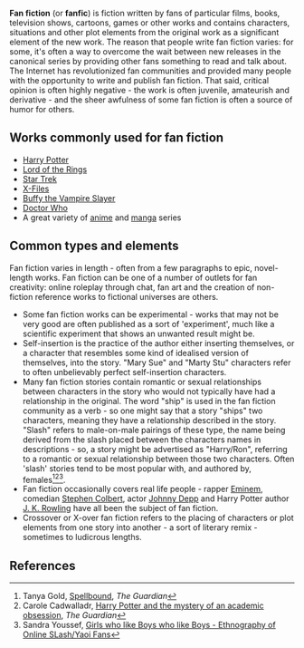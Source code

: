 {{subpages}}

'''Fan fiction''' (or '''fanfic''') is fiction written by fans of particular films, books, television shows, cartoons, games or other works and contains characters, situations and other plot elements from the original work as a significant element of the new work. The reason that people write fan fiction varies: for some, it's often a way to overcome the wait between new releases in the canonical series by providing other fans something to read and talk about. The Internet has revolutionized fan communities and provided many people with the opportunity to write and publish fan fiction. That said, critical opinion is often highly negative - the work is often juvenile, amateurish and derivative - and the sheer awfulness of some fan fiction is often a source of humor for others.

== Works commonly used for fan fiction ==
* [[Harry Potter]]
* [[Lord of the Rings]]
* [[Star Trek]]
* [[X-Files]]
* [[Buffy the Vampire Slayer]]
* [[Doctor Who]]
* A great variety of [[anime]] and [[manga]] series

== Common types and elements ==
Fan fiction varies in length - often from a few paragraphs to epic, novel-length works. Fan fiction can be one of a number of outlets for fan creativity: online roleplay through chat, fan art and the creation of non-fiction reference works to fictional universes are others.

* Some fan fiction works can be experimental - works that may not be very good are often published as a sort of 'experiment', much like a scientific experiment that shows an unwanted result might be.
* Self-insertion is the practice of the author either inserting themselves, or a character that resembles some kind of idealised version of themselves, into the story. "Mary Sue" and "Marty Stu" characters refer to often unbelievably perfect self-insertion characters.
* Many fan fiction stories contain romantic or sexual relationships between characters in the story who would not typically have had a relationship in the original. The word "ship" is used in the fan fiction community as a verb - so one might say that a story "ships" two characters, meaning they have a relationship described in the story. "Slash" refers to male-on-male pairings of these type, the name being derived from the slash placed between the characters names in descriptions - so, a story might be advertised as "Harry/Ron", referring to a romantic or sexual relationship between those two characters. Often 'slash' stories tend to be most popular with, and authored by, females<ref>Tanya Gold, [http://www.guardian.co.uk/books/2005/aug/02/harrypotter.jkjoannekathleenrowling Spellbound], ''The Guardian''</ref><ref>Carole Cadwalladr, [http://www.guardian.co.uk/books/2006/aug/06/harrypotter.booksforchildrenandteenagers Harry Potter and the mystery of an academic obsession], ''The Guardian''</ref><ref>Sandra Youssef, [http://yuuyami.com/luce/thesis.pdf Girls who like Boys who like Boys - Ethnography of Online SLash/Yaoi Fans]</ref>.
* Fan fiction occasionally covers real life people - rapper [[Eminem]], comedian [[Stephen Colbert]], actor [[Johnny Depp]] and Harry Potter author [[J. K. Rowling]] have all been the subject of fan fiction.
* Crossover or X-over fan fiction refers to the placing of characters or plot elements from one story into another - a sort of literary remix - sometimes to ludicrous lengths.

== References ==
<references />